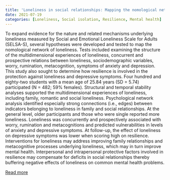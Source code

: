 ```yaml
---
title: 'Loneliness in social relationships: Mapping the nomological network of loneliness with key conceptual domains and theoretical constructs'
date: 2021-07-19
categories: [Loneliness, Social isolation, Resilience, Mental health]
---
```

To expand evidence for the nature and related mechanisms underlying loneliness measured by Social and Emotional Loneliness Scale for Adults (SELSA-S), several hypotheses were developed and tested to map the nomological network of loneliness. Tests included examining the structure of the multidimensional experiences of loneliness, concurrent and prospective relations between loneliness, sociodemographic variables, worry, rumination, metacognition, symptoms of anxiety and depression. This study also sought to determine how resilience is involved in the protection against loneliness and depressive symptoms. Four hundred and eighty-two students with a mean age of 25.84 years (SD = 5.74) participated (N = 482; 59% females). Structural and temporal stability analyses supported the multidimensional experiences of loneliness, including family, romantic and social loneliness. Psychological network analysis identified especially strong connections (i.e., edges) between indicators belonging to loneliness in family and social relationships. At the general level, older participants and those who were single reported more loneliness. Loneliness was concurrently and prospectively associated with worry, rumination and metacognitions and predicted vulnerabilities in levels of anxiety and depressive symptoms. At follow-up, the effect of loneliness on depressive symptoms was lower when scoring high on resilience. Interventions for loneliness may address improving family relationships and metacognitive processes underlying loneliness, which may in turn improve mental health. Interpersonal and intrapersonal protective factors involved in resilience may compensate for deficits in social relationships thereby buffering negative effects of loneliness on common mental health problems.

[Read more](https://doi.org/10.1177/02654075211033035)


